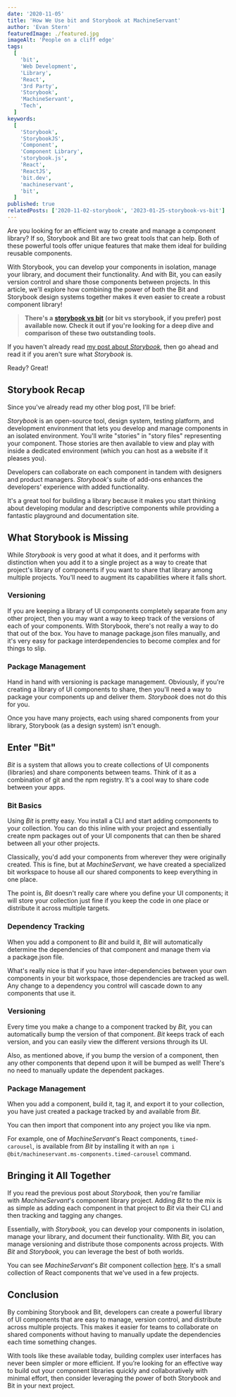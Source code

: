 ```yaml
---
date: '2020-11-05'
title: 'How We Use bit and Storybook at MachineServant'
author: 'Evan Stern'
featuredImage: ./featured.jpg
imageAlt: 'People on a cliff edge'
tags:
  [
    'bit',
    'Web Development',
    'Library',
    'React',
    '3rd Party',
    'Storybook',
    'MachineServant',
    'Tech',
  ]
keywords:
  [
    'Storybook',
    'StorybookJS',
    'Component',
    'Component Library',
    'storybook.js',
    'React',
    'ReactJS',
    'bit.dev',
    'machineservant',
    'bit',
  ]
published: true
relatedPosts: ['2020-11-02-storybook', '2023-01-25-storybook-vs-bit']
---
```


Are you looking for an efficient way to create and manage a component library? If so, Storybook and Bit are two great tools that can help. Both of these powerful tools offer unique features that make them ideal for building reusable components.

With Storybook, you can develop your components in isolation, manage your library, and document their functionality. And with Bit, you can easily version control and share those components between projects. In this article, we'll explore how combining the power of both the Bit and Storybook design systems together makes it even easier to create a robust component library!

> **There's a** [**storybook vs bit**](/blog/2023-01-25-storybook-vs-bit/) **(or bit vs storybook, if you prefer) post available now. Check it out if you're looking for a deep dive and comparison of these two outstanding tools.**

If you haven't already read [my post about *Storybook*](https://machineservant.com/blog/2020-11-02-storybook/), then go ahead and read it if you aren't sure what *Storybook* is.

Ready? Great!

## **Storybook Recap**

Since you've already read my other blog post, I'll be brief:

*Storybook* is an open-source tool, design system, testing platform, and development environment that lets you develop and manage components in an isolated environment. You'll write "stories" in "story files" representing your component. Those stories are then available to view and play with inside a dedicated environment (which you can host as a website if it pleases you).

Developers can collaborate on each component in tandem with designers and product managers. _Storybook_'s suite of add-ons enhances the developers' experience with added functionality.

It's a great tool for building a library because it makes you start thinking about developing modular and descriptive components while providing a fantastic playground and documentation site.

## **What Storybook is Missing**

While *Storybook* is very good at what it does, and it performs with distinction when you add it to a single project as a way to create that project's library of components if you want to share that library among multiple projects. You'll need to augment its capabilities where it falls short.

### **Versioning**

If you are keeping a library of UI components completely separate from any other project, then you may want a way to keep track of the versions of each of your components. With Storybook, there's not really a way to do that out of the box. You have to manage package.json files manually, and it's very easy for package interdependencies to become complex and for things to slip.

### **Package Management**

Hand in hand with versioning is package management. Obviously, if you're creating a library of UI components to share, then you'll need a way to package your components up and deliver them. *Storybook* does not do this for you.

Once you have many projects, each using shared components from your library, Storybook (as a design system) isn't enough.

## **Enter "Bit"**

*Bit* is a system that allows you to create collections of UI components (libraries) and share components between teams. Think of it as a combination of git and the npm registry. It's a cool way to share code between your apps.

### **Bit Basics**

Using *Bit* is pretty easy. You install a CLI and start adding components to your collection. You can do this inline with your project and essentially create npm packages out of your UI components that can then be shared between all your other projects.

Classically, you'd add your components from wherever they were originally created. This is fine, but at *MachineServant,* we have created a specialized bit workspace to house all our shared components to keep everything in one place.

The point is, *Bit* doesn't really care where you define your UI components; it will store your collection just fine if you keep the code in one place or distribute it across multiple targets.

### **Dependency Tracking**

When you add a component to *Bit* and build it, *Bit* will automatically determine the dependencies of that component and manage them via a package.json file.

What's really nice is that if you have inter-dependencies between your own components in your bit workspace, those dependencies are tracked as well. Any change to a dependency you control will cascade down to any components that use it.

### **Versioning**

Every time you make a change to a component tracked by *Bit,* you can automatically bump the version of that component. *Bit* keeps track of each version, and you can easily view the different versions through its UI.

Also, as mentioned above, if you bump the version of a component, then any other components that depend upon it will be bumped as well! There's no need to manually update the dependent packages.

### **Package Management**

When you add a component, build it, tag it, and export it to your collection, you have just created a package tracked by and available from *Bit*.

You can then import that component into any project you like via npm.

For example, one of *MachineServant*'s React components, `timed-carousel`, is available from *Bit* by installing it with an `npm i @bit/machineservant.ms-components.timed-carousel` command.

## **Bringing it All Together**

If you read the previous post about *Storybook,* then you're familiar with *MachineServant*'s component library project. Adding *Bit* to the mix is as simple as adding each component in that project to *Bit* via their CLI and then tracking and tagging any changes.

Essentially, with *Storybook,* you can develop your components in isolation, manage your library, and document their functionality. With *Bit,* you can manage versioning and distribute those components across projects. With _Bit_ and _Storybook_, you can leverage the best of both worlds.

You can see *MachineServant*'s *Bit* component collection [here](https://bit.dev/machineservant/ms-components). It's a small collection of React components that we've used in a few projects.

## **Conclusion**

By combining Storybook and Bit, developers can create a powerful library of UI components that are easy to manage, version control, and distribute across multiple projects. This makes it easier for teams to collaborate on shared components without having to manually update the dependencies each time something changes.

With tools like these available today, building complex user interfaces has never been simpler or more efficient. If you’re looking for an effective way to build out your component libraries quickly and collaboratively with minimal effort, then consider leveraging the power of both Storybook and Bit in your next project.
